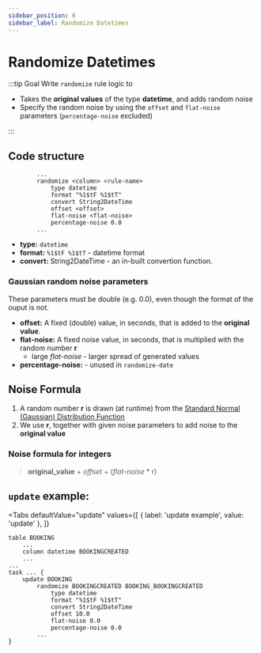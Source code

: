 ```yaml
---
sidebar_position: 6
sidebar_label: Randomize Datetimes
---
```



# Randomize Datetimes

:::tip Goal
Write `randomize` rule logic to

- Takes the **original values** of the type **datetime**, and adds random noise
- Specify the random noise by using the `offset` and `flat-noise` parameters (`percentage-noise` excluded)

:::

## Code structure

```ano
        ...
        randomize <column> <rule-name>
            type datetime
            format "%1$tF %1$tT"
            convert String2DateTime
            offset <offset>
            flat-noise <flat-noise>
            percentage-noise 0.0
        ...
```

- **type:** `datetime`
- **format:** `%1$tF %1$tT` - datetime format
- **convert:** String2DateTime - an in-built convertion function.

### Gaussian random noise parameters

These parameters must be double (e.g. 0.0), even though the format of the ouput is not.

- **offset:** A fixed (double) value, in seconds, that is added to the **original value**.
- **flat-noise:** A fixed noise value, in seconds, that is multiplied with the random number **r**
  - large _flat-noise_ - larger spread of generated values
- **percentage-noise:** - unused in `randomize-date`

## Noise Formula

1. A random number **r** is drawn (at runtime) from the [Standard Normal (Gaussian) Distribution Function](https://en.wikipedia.org/wiki/Normal_distribution)
2. We use **r**, together with given noise parameters to add noise to the **original value**

### Noise formula for integers

> **original_value** + _offset_ + (_flat-noise_ \* r)

## `update` example:

<Tabs
  defaultValue="update"
  values={[
    { label: 'update example', value: 'update' },
  ]}
>

<TabItem value="update">

```ano
table BOOKING
    ...
    column datetime BOOKINGCREATED
    ...
...
task ... {
    update BOOKING
        randomize BOOKINGCREATED BOOKING_BOOKINGCREATED
            type datetime
            format "%1$tF %1$tT"
            convert String2DateTime
            offset 10.0
            flat-noise 0.0
            percentage-noise 0.0
        ...
}
```

</TabItem>

</Tabs>
